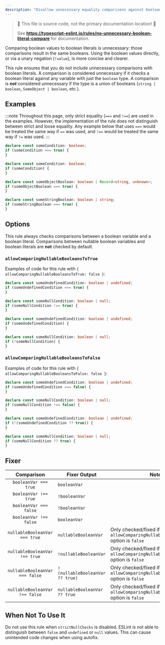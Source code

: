 ```yaml
---
description: "Disallow unnecessary equality comparisons against boolean literals."
---
```



> 🛑 This file is source code, not the primary documentation location! 🛑
>
> See **https://typescript-eslint.io/rules/no-unnecessary-boolean-literal-compare** for documentation.

Comparing boolean values to boolean literals is unnecessary: those comparisons result in the same booleans.
Using the boolean values directly, or via a unary negation (`!value`), is more concise and clearer.

This rule ensures that you do not include unnecessary comparisons with boolean literals.
A comparison is considered unnecessary if it checks a boolean literal against any variable with just the `boolean` type.
A comparison is **_not_** considered unnecessary if the type is a union of booleans (`string | boolean`, `SomeObject | boolean`, etc.).

## Examples

:::note
Throughout this page, only strict equality (`===` and `!==`) are used in the examples.
However, the implementation of the rule does not distinguish between strict and loose equality.
Any example below that uses `===` would be treated the same way if `==` was used, and `!==` would be treated the same way if `!=` was used.
:::

<Tabs>
<TabItem value="❌ Incorrect">

```ts
declare const someCondition: boolean;
if (someCondition === true) {
}
```

</TabItem>
<TabItem value="✅ Correct">

```ts
declare const someCondition: boolean;
if (someCondition) {
}

declare const someObjectBoolean: boolean | Record<string, unknown>;
if (someObjectBoolean === true) {
}

declare const someStringBoolean: boolean | string;
if (someStringBoolean === true) {
}
```

</TabItem>
</Tabs>

## Options

This rule always checks comparisons between a boolean variable and a boolean
literal. Comparisons between nullable boolean variables and boolean literals
are **not** checked by default.

### `allowComparingNullableBooleansToTrue`

Examples of code for this rule with `{ allowComparingNullableBooleansToTrue: false }`:

<Tabs>
<TabItem value="❌ Incorrect">

```ts option='{ "allowComparingNullableBooleansToTrue": false }'
declare const someUndefinedCondition: boolean | undefined;
if (someUndefinedCondition === true) {
}

declare const someNullCondition: boolean | null;
if (someNullCondition !== true) {
}
```

</TabItem>
<TabItem value="✅ Correct">

```ts option='{ "allowComparingNullableBooleansToTrue": false }'
declare const someUndefinedCondition: boolean | undefined;
if (someUndefinedCondition) {
}

declare const someNullCondition: boolean | null;
if (!someNullCondition) {
}
```

</TabItem>
</Tabs>

### `allowComparingNullableBooleansToFalse`

Examples of code for this rule with `{ allowComparingNullableBooleansToFalse: false }`:

<Tabs>
<TabItem value="❌ Incorrect">

```ts option='{ "allowComparingNullableBooleansToFalse": false }'
declare const someUndefinedCondition: boolean | undefined;
if (someUndefinedCondition === false) {
}

declare const someNullCondition: boolean | null;
if (someNullCondition !== false) {
}
```

</TabItem>
<TabItem value="✅ Correct">

```ts option='{ "allowComparingNullableBooleansToFalse": false }'
declare const someUndefinedCondition: boolean | undefined;
if (!(someUndefinedCondition ?? true)) {
}

declare const someNullCondition: boolean | null;
if (someNullCondition ?? true) {
}
```

</TabItem>
</Tabs>

## Fixer

|           Comparison           | Fixer Output                    | Notes                                                                               |
| :----------------------------: | ------------------------------- | ----------------------------------------------------------------------------------- |
|     `booleanVar === true`      | `booleanVar`                    |                                                                                     |
|     `booleanVar !== true`      | `!booleanVar`                   |                                                                                     |
|     `booleanVar === false`     | `!booleanVar`                   |                                                                                     |
|     `booleanVar !== false`     | `booleanVar`                    |                                                                                     |
| `nullableBooleanVar === true`  | `nullableBooleanVar`            | Only checked/fixed if the `allowComparingNullableBooleansToTrue` option is `false`  |
| `nullableBooleanVar !== true`  | `!nullableBooleanVar`           | Only checked/fixed if the `allowComparingNullableBooleansToTrue` option is `false`  |
| `nullableBooleanVar === false` | `!(nullableBooleanVar ?? true)` | Only checked/fixed if the `allowComparingNullableBooleansToFalse` option is `false` |
| `nullableBooleanVar !== false` | `nullableBooleanVar ?? true`    | Only checked/fixed if the `allowComparingNullableBooleansToFalse` option is `false` |

## When Not To Use It

Do not use this rule when `strictNullChecks` is disabled.
ESLint is not able to distinguish between `false` and `undefined` or `null` values.
This can cause unintended code changes when using autofix.
